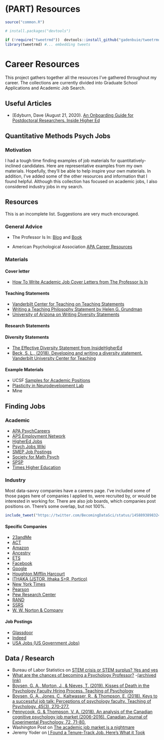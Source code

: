 # (PART) Resources {-}

```r
source("common.R")

# install.packages("devtools")

if (!require("tweetrmd"))  devtools::install_github("gadenbuie/tweetrmd")
library(tweetrmd) #... embedding tweets

```


# Career Resources

This project gathers together all the resources I've gathered throughout my career. The collections are currently divided into Graduate School Applications and Academic Job Search. 



## Useful Articles

 - [Edyburn, Dave (August 21, 2020). [An Onboarding Guide for Postdoctoral Researchers. Inside Higher Ed](https://www.insidehighered.com/advice/2020/08/21/advice-postdocs-during-start-phase-their-appointments-opinion)
 



## Quantitative Methods Psych Jobs 
<!-- https://osf.io/nhmuv/wiki/home/?edit&view&menu -->
### Motivation

I had a tough time finding examples of job materials for quantitatively-inclined candidates. Here are representative examples from my own materials. Hopefully, they'll be able to help inspire your own materials. In addition, I've added some of the other resources and information that I found helpful. Although this collection has focused on academic jobs, I also considered industry jobs in my search.


## Resources
This is an incomplete list. Suggestions are very much encouraged.

### General Advice

- The Professor Is In: [Blog](http://theprofessorisin.com/) and [Book](https://smile.amazon.com/gp/product/0553419420)

- American Psychological Association [APA Career Resources](https://www.apa.org/careers/resources/academic/)

### Materials

#### Cover letter
- [How To Write Academic Job Cover Letters from The Professor Is In](https://theprofessorisin.com/category/how-to-write-academic-job-cover-letters/)

#### Teaching Statements
- [Vanderbilt Center for Teaching on Teaching Statements]( https://cft.vanderbilt.edu/guides-sub-pages/teaching-statements/)
- [Writing a Teaching Philosophy Statement by Helen G. Grundman](http://www.ams.org/notices/200611/comm-grundman.pdf)
- [University of Arizona on Writing Diversity Statements](https://postdoc.arizona.edu/content/writing-diversity-statements)

#### Research Statements

#### Diversity Statements
- [The Effective Diversity Statement from InsideHigherEd](https://www.insidehighered.com/advice/2016/06/10/how-write-effective-diversity-statement-essay)
- [Beck, S. L., (2018). Developing and writing a diversity statement. Vanderbilt University Center for Teaching](https://cft.vanderbilt.edu/guides-sub-pages/developing-and-writing-a-diversity-statement/)

#### Example Materials

- UCSF [Samples for Academic Positions](https://career.ucsf.edu/grad-students-postdocs/career-planning/academic-jobs/applying/academic-samples)
- [Plasticity in Neurodevelopment Lab](https://www.plasticityinneurodevelopmentlab.com/for-academics)
- Mine


## Finding Jobs

### Academic
- [APA PsychCareers](https://www.psyccareers.com/search)
- [APS Employment Network](https://jobs.psychologicalscience.org/)
- [HigherEd Jobs](https://www.higheredjobs.com/faculty/search.cfm?JobCat=91)
- [Psych Jobs Wiki](http://psychjobsearch.wikidot.com/)
- [SMEP Job Postings](https://smep.org/resources/positions-available)
- [Society for Math Psych](http://www.mathpsych.org/index.php?option=com_content&view=category&layout=blog&id=34&Itemid=62)
- [SPSP](https://my.spsp.org/Careers/Job-Search)
- [Times Higher Education](https://www.timeshighereducation.com/unijobs/en-us/listings/psychology/)

### Industry
Most data-savvy companies have a careers page. I've included some of those pages here of companies I applied to, were recruited by, or would be interested in working for. There are also job boards, which companies post positions on. There's some overlap, but not 100%.

```r
include_tweet("https://twitter.com/BecomingDataSci/status/1458893898324099075")
```

#### Specific Companies
- [23andMe](https://www.23andme.com/careers/)
- [ACT](https://careers-act.icims.com/jobs/)
- [Amazon](https://www.amazon.jobs/en/job_categories/data-science)
- [Ancestry](https://careers.ancestry.com/us/en)
- [ETS](https://www.ets.org/careers)
- [Facebook](https://www.facebook.com/careers/jobs)
- [Google](https://careers.google.com/)
- [Houghton Mifflin Harcourt](https://careers.hmhco.com/key/educational-measurement-jobs.html)
- [ITHAKA (JSTOR, Ithaka S+R, Portico)](https://www.ithaka.org/career-opportunities)
- [New York Times](https://www.nytco.com/careers/)
- [Pearson](https://pearson.jobs/)
- [Pew Research Center](https://jobs-prc.icims.com/jobs/)
- [RAND](https://www.rand.org/jobs.html)
- [SSRS](https://ssrs.com/careers/)
- [W. W. Norton & Company](https://wwnorton.com/careers/current-openings)

#### Job Postings
- [Glassdoor](https://www.glassdoor.com)
- [Indeed](https://www.indeed.com/)
- [USA Jobs (US Government Jobs)](https://www.usajobs.gov/)


## Data / Research

- Bureau of Labor Statistics on [STEM crisis or STEM surplus? Yes and yes](https://www.bls.gov/opub/mlr/2015/article/stem-crisis-or-stem-surplus-yes-and-yes.htm)
- [What are the chances of becoming a Psychology Professor?](http://geekpsychologist.com/what-are-the-chances-of-becoming-a-psychology-professor/stem-surplus-yes-and-yes.htm)
    -[(archived link)](http://webcache.googleusercontent.com/search?q=cache:M-P4L1Xj8XoJ:geekpsychologist.com/what-are-the-chances-of-becoming-a-psychology-professor/&hl=en&gl=us&strip=0&vwsrc=0)
- [Boysen, G. A., Morton, J., & Nieves, T. (2019). Kisses of Death in the Psychology Faculty Hiring Process. Teaching of Psychology](https://journals.sagepub.com/doi/abs/10.1177/0098628319853942)
- [Boysen, G. A., Jones, C., Kaltwasser, R., & Thompson, E. (2018). Keys to a successful job talk: Perceptions of psychology faculty. Teaching of Psychology, 45(3), 270-277.](https://journals.sagepub.com/doi/full/10.1177/0098628318779277)
- [Pennycook, G. & Thompson, V. A. (2018). An analysis of the Canadian cognitive psychology job market (2006-2016). Canadian Journal of Experimental Psychology, 72, 71-80.](https://psyarxiv.com/mxa35)
- Washington Post on [The academic job market is a nightmare](https://www.washingtonpost.com/outlook/2019/04/15/job-market-academics-is-nightmare-heres-one-way-fix-it/)
- Jeremy Yoder on [I Found a Tenure-Track Job. Here's What it Took](https://chroniclevitae.com/news/1775-i-found-a-tenure-track-job-here-s-what-it-took)
